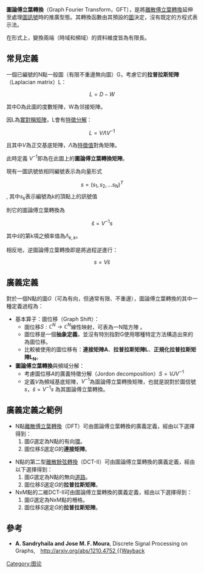 {{NoteTA
|G1 = Signals and Systems
}}


'''圖論傅立葉轉換'''（Graph Fourier Transform，GFT），是將[[離散傅立葉轉換|離散傅立葉轉換]]延伸至處理[[圖訊號|圖訊號]]時的推廣型態。其轉換函數由其預設的[[圖論|圖]]決定，沒有既定的方程式表示法。

在形式上，變換兩端（時域和頻域）的資料維度皆為有限長。

== 常見定義 ==
一個已編號的N點一般圖（有限不重邊無向圖）G，考慮它的'''拉普拉斯矩陣'''（Laplacian matrix）L：

:<math>L = D-W</math>

其中D為此圖的度數矩陣，W為邻接矩陣。

因L為[[实对称矩阵|實對稱矩陣]]，L會有[[特征分解|特徵分解]]：

:<math>L=V \Lambda V^{-1}</math>

且其中<math>V</math>為正交基底矩陣，<math>\Lambda</math>為[[特征值|特徵值]]對角矩陣。

此時定義 <math>V^{-1}</math>即為在此圖上的'''圖論傅立葉轉換矩陣'''。

現有一圖訊號依相同編號表示為向量形式

:<math>s=(s_1,s_2, ... s_N)^T</math>, 其中<math>s_k</math>表示編號為k的頂點上的訊號值

則它的圖論傅立葉轉換為

:<math>\hat{s}=V^{-1}s</math> 

其中<math>\hat{s}</math>的第k項之頻率值為<math>\Lambda_{k,k}</math>。

相反地，逆圖論傅立葉轉換即是將過程逆進行：

:<math>s = V\hat{s}</math>

== 廣義定義 ==
對於一個N點的圖<math>G</math>（可為有向，但通常有限、不重邊），圖論傅立葉轉換的其中一種定義過程為：
* 基本算子：圖位移（Graph Shift）：
** 圖位移<math>S:  \mathbb{C}^N\rightarrow \mathbb{C}^N</math>線性映射，可表為一N階方陣 。
** 圖位移是一個'''抽象定義'''，並沒有特別指對G使用哪種特定方法構造出來的為圖位移。
** 比較被使用的圖位移有：'''連接矩陣A'''、'''拉普拉斯矩陣L'''、'''正規化拉普拉斯矩陣L<sub>N</sub>'''。
* '''圖論傅立葉轉換'''與頻域分解：
** 考慮圖位移<math>A</math>的廣義特徵分解（Jordon decomposition）<math>S = VJV^{-1}</math>
** 定義<math>V</math>為頻域基底矩陣，<math>V^{-1}</math>為圖論傅立葉轉換矩陣，也就是說對於圖信號<math>s</math>，<math>\hat{s}=V^{-1}s</math> 為其圖論傅立葉轉換。

== 廣義定義之範例 ==
* N點[[離散傅立葉轉換|離散傅立葉轉換]]（DFT）可由圖論傅立葉轉換的廣義定義，經由以下選擇得到：
*# 圖<math>G</math>選定為N點的有向[[環_(圖論)|環]]。
*# 圖位移<math>S</math>選定<math>G</math>的'''連接矩陣'''。

* N點的第二型[[離散餘弦轉換|離散餘弦轉換]]（DCT-II）可由圖論傅立葉轉換的廣義定義，經由以下選擇得到：
*# 圖<math>G</math>選定為N點的無向[[道路_(图论)|道路]]。
*# 圖位移<math>S</math>選定<math>G</math>的'''拉普拉斯矩陣'''。
*NxM點的二維DCT-II可由圖論傅立葉轉換的廣義定義，經由以下選擇得到：
*# 圖<math>G</math>選定為NxM點的柵格。
*# 圖位移<math>S</math>選定<math>G</math>的'''拉普拉斯矩陣'''。

== 參考 ==
* '''A. Sandryhaila and Jose M. F. Moura''', Discrete Signal Processing on Graphs,　[[arxiv:1210.4752|http://arxiv.org/abs/1210.4752 {{Wayback]]
[[Category:图论|Category:图论]]